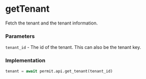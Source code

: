 # getTenant

Fetch the tenant and the tenant information.

### Parameters

`tenant_id` - The id of the tenant. This can also be the tenant key.<br/>

### Implementation

```python
tenant = await permit.api.get_tenant(tenant_id)
```
